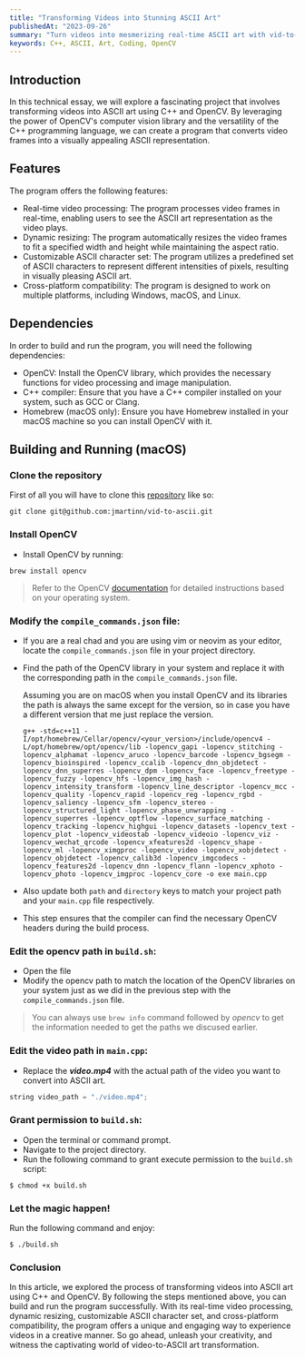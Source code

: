```yaml
---
title: "Transforming Videos into Stunning ASCII Art"
publishedAt: "2023-09-26"
summary: "Turn videos into mesmerizing real-time ASCII art with vid-to-ascii, a C++ application using OpenCV"
keywords: C++, ASCII, Art, Coding, OpenCV
---
```


## Introduction

In this technical essay, we will explore a fascinating project that involves transforming videos into ASCII art using C++ and OpenCV. By leveraging the power of OpenCV's computer vision library and the versatility of the C++ programming language, we can create a program that converts video frames into a visually appealing ASCII representation.

## Features

The program offers the following features:

- Real-time video processing: The program processes video frames in real-time, enabling users to see the ASCII art representation as the video plays.
- Dynamic resizing: The program automatically resizes the video frames to fit a specified width and height while maintaining the aspect ratio.
- Customizable ASCII character set: The program utilizes a predefined set of ASCII characters to represent different intensities of pixels, resulting in visually pleasing ASCII art.
- Cross-platform compatibility: The program is designed to work on multiple platforms, including Windows, macOS, and Linux.

## Dependencies

In order to build and run the program, you will need the following dependencies:

- OpenCV: Install the OpenCV library, which provides the necessary functions for video processing and image manipulation.
- C++ compiler: Ensure that you have a C++ compiler installed on your system, such as GCC or Clang.
- Homebrew (macOS only): Ensure you have Homebrew installed in your macOS machine so you can install OpenCV with it.

## Building and Running (macOS)

### Clone the repository

First of all you will have to clone this [repository](https://github.com/jmartinn/vid-to-ascii) like so:

```shell
git clone git@github.com:jmartinn/vid-to-ascii.git
```

### Install OpenCV

- Install OpenCV by running:

```shell
brew install opencv
```

> Refer to the OpenCV [documentation](https://docs.opencv.org/4.x/) for detailed instructions based on your operating system.

### Modify the `compile_commands.json` file:

- If you are a real chad and you are using vim or neovim as your editor, locate the `compile_commands.json` file in your project directory.
- Find the path of the OpenCV library in your system and replace it with the corresponding path in the `compile_commands.json` file.

  Assuming you are on macOS when you install OpenCV and its libraries the path is always the same except for the version, so in case you have a different version that me just replace the version.

  ```shell
  g++ -std=c++11 -I/opt/homebrew/Cellar/opencv/<your_version>/include/opencv4 -L/opt/homebrew/opt/opencv/lib -lopencv_gapi -lopencv_stitching -lopencv_alphamat -lopencv_aruco -lopencv_barcode -lopencv_bgsegm -lopencv_bioinspired -lopencv_ccalib -lopencv_dnn_objdetect -lopencv_dnn_superres -lopencv_dpm -lopencv_face -lopencv_freetype -lopencv_fuzzy -lopencv_hfs -lopencv_img_hash -lopencv_intensity_transform -lopencv_line_descriptor -lopencv_mcc -lopencv_quality -lopencv_rapid -lopencv_reg -lopencv_rgbd -lopencv_saliency -lopencv_sfm -lopencv_stereo -lopencv_structured_light -lopencv_phase_unwrapping -lopencv_superres -lopencv_optflow -lopencv_surface_matching -lopencv_tracking -lopencv_highgui -lopencv_datasets -lopencv_text -lopencv_plot -lopencv_videostab -lopencv_videoio -lopencv_viz -lopencv_wechat_qrcode -lopencv_xfeatures2d -lopencv_shape -lopencv_ml -lopencv_ximgproc -lopencv_video -lopencv_xobjdetect -lopencv_objdetect -lopencv_calib3d -lopencv_imgcodecs -lopencv_features2d -lopencv_dnn -lopencv_flann -lopencv_xphoto -lopencv_photo -lopencv_imgproc -lopencv_core -o exe main.cpp
  ```

- Also update both `path` and `directory` keys to match your project path and your `main.cpp` file respectively.
- This step ensures that the compiler can find the necessary OpenCV headers during the build process.

### Edit the opencv path in `build.sh`:

- Open the file
- Modify the opencv path to match the location of the OpenCV libraries on your system just as we did in the previous step with the `compile_commands.json` file.

> You can always use `brew info` command followed by _opencv_ to get the information needed to get the paths we discused earlier.

### Edit the video path in `main.cpp`:

- Replace the _**video.mp4**_ with the actual path of the video you want to convert into ASCII art.

```C++
string video_path = "./video.mp4";
```

### Grant permission to `build.sh`:

- Open the terminal or command prompt.
- Navigate to the project directory.
- Run the following command to grant execute permission to the `build.sh` script:

```shell
$ chmod +x build.sh
```

### Let the magic happen!

Run the following command and enjoy:

```shell
$ ./build.sh
```

### Conclusion

In this article, we explored the process of transforming videos into ASCII art using C++ and OpenCV. By following the steps mentioned above, you can build and run the program successfully. With its real-time video processing, dynamic resizing, customizable ASCII character set, and cross-platform compatibility, the program offers a unique and engaging way to experience videos in a creative manner. So go ahead, unleash your creativity, and witness the captivating world of video-to-ASCII art transformation.
